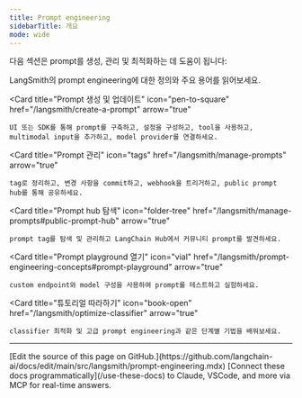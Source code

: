```yaml
---
title: Prompt engineering
sidebarTitle: 개요
mode: wide
---
```


다음 섹션은 prompt를 생성, 관리 및 최적화하는 데 도움이 됩니다:

<Columns cols={3}>
  <Card
    title="핵심 개념 살펴보기"
    icon="circle-info"
    href="/langsmith/prompt-engineering-concepts"
    arrow="true"
  >
    LangSmith의 prompt engineering에 대한 정의와 주요 용어를 읽어보세요.
  </Card>

  <Card
    title="Prompt 생성 및 업데이트"
    icon="pen-to-square"
    href="/langsmith/create-a-prompt"
    arrow="true"
  >
    UI 또는 SDK를 통해 prompt를 구축하고, 설정을 구성하고, tool을 사용하고, multimodal input을 추가하고, model provider를 연결하세요.
  </Card>

  <Card
    title="Prompt 관리"
    icon="tags"
    href="/langsmith/manage-prompts"
    arrow="true"
  >
    tag로 정리하고, 변경 사항을 commit하고, webhook을 트리거하고, public prompt hub를 통해 공유하세요.
  </Card>

  <Card
    title="Prompt hub 탐색"
    icon="folder-tree"
    href="/langsmith/manage-prompts#public-prompt-hub"
    arrow="true"
  >
    prompt tag를 탐색 및 관리하고 LangChain Hub에서 커뮤니티 prompt를 발견하세요.
  </Card>

  <Card
    title="Prompt playground 열기"
    icon="vial"
    href="/langsmith/prompt-engineering-concepts#prompt-playground"
    arrow="true"
  >
    custom endpoint와 model 구성을 사용하여 prompt를 테스트하고 실험하세요.
  </Card>

  <Card
    title="튜토리얼 따라하기"
    icon="book-open"
    href="/langsmith/optimize-classifier"
    arrow="true"
  >
    classifier 최적화 및 고급 prompt engineering과 같은 단계별 기법을 배워보세요.
  </Card>

</Columns>

---

<Callout icon="pen-to-square" iconType="regular">
    [Edit the source of this page on GitHub.](https://github.com/langchain-ai/docs/edit/main/src/langsmith/prompt-engineering.mdx)
</Callout>
<Tip icon="terminal" iconType="regular">
    [Connect these docs programmatically](/use-these-docs) to Claude, VSCode, and more via MCP for    real-time answers.
</Tip>
